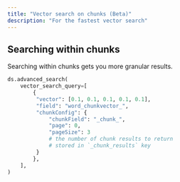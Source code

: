 ```yaml
---
title: "Vector search on chunks (Beta)"
description: "For the fastest vector search"
---
```


## Searching within chunks

Searching within chunks gets you more granular results.

```python Python
ds.advanced_search(
    vector_search_query=[
        {
         "vector": [0.1, 0.1, 0.1, 0.1, 0.1],
         "field": "word_chunkvector_",
         "chunkConfig": {
             "chunkField": "_chunk_",
             "page": 0,
             "pageSize": 3
             # the number of chunk results to return
             # stored in `_chunk_results` key
         }
        },
    ],
)
```